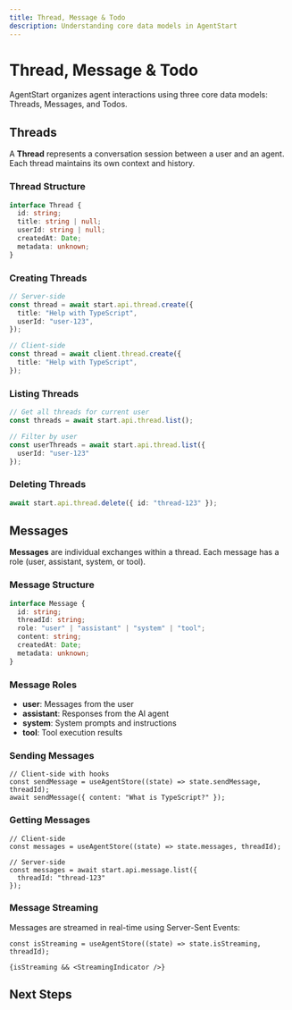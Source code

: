 ```yaml
---
title: Thread, Message & Todo
description: Understanding core data models in AgentStart
---
```


# Thread, Message & Todo

AgentStart organizes agent interactions using three core data models: Threads, Messages, and Todos.

## Threads

A **Thread** represents a conversation session between a user and an agent. Each thread maintains its own context and history.

### Thread Structure

```ts
interface Thread {
  id: string;
  title: string | null;
  userId: string | null;
  createdAt: Date;
  metadata: unknown;
}
```

### Creating Threads

```ts
// Server-side
const thread = await start.api.thread.create({
  title: "Help with TypeScript",
  userId: "user-123",
});

// Client-side
const thread = await client.thread.create({
  title: "Help with TypeScript",
});
```

### Listing Threads

```ts
// Get all threads for current user
const threads = await start.api.thread.list();

// Filter by user
const userThreads = await start.api.thread.list({ 
  userId: "user-123" 
});
```

### Deleting Threads

```ts
await start.api.thread.delete({ id: "thread-123" });
```

## Messages

**Messages** are individual exchanges within a thread. Each message has a role (user, assistant, system, or tool).

### Message Structure

```ts
interface Message {
  id: string;
  threadId: string;
  role: "user" | "assistant" | "system" | "tool";
  content: string;
  createdAt: Date;
  metadata: unknown;
}
```

### Message Roles

- **user**: Messages from the user
- **assistant**: Responses from the AI agent
- **system**: System prompts and instructions
- **tool**: Tool execution results

### Sending Messages

```tsx
// Client-side with hooks
const sendMessage = useAgentStore((state) => state.sendMessage, threadId);
await sendMessage({ content: "What is TypeScript?" });
```

### Getting Messages

```tsx
// Client-side
const messages = useAgentStore((state) => state.messages, threadId);

// Server-side
const messages = await start.api.message.list({ 
  threadId: "thread-123" 
});
```

### Message Streaming

Messages are streamed in real-time using Server-Sent Events:

```tsx
const isStreaming = useAgentStore((state) => state.isStreaming, threadId);

{isStreaming && <StreamingIndicator />}
```

## Next Steps

<Cards>
  <Card title="API" href="/docs/concepts/api" />
  <Card title="Client" href="/docs/concepts/client" />
  <Card title="Database" href="/docs/concepts/database" />
</Cards>
